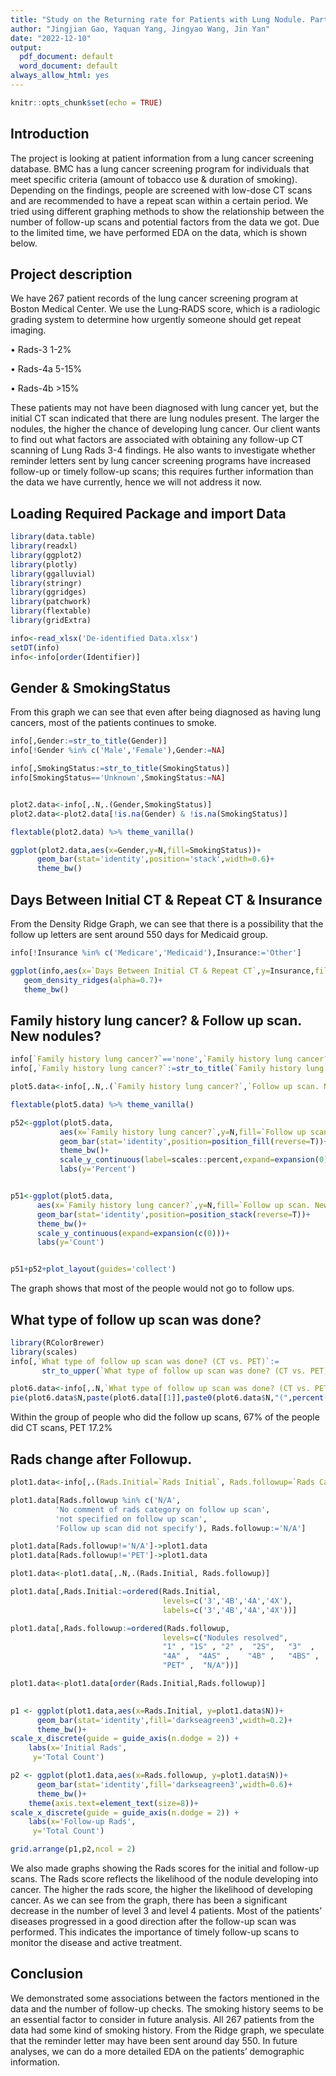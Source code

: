 ---
title: "Study on the Returning rate for Patients with Lung Nodule. Part 1."
author: "Jingjian Gao, Yaquan Yang, Jingyao Wang, Jin Yan"
date: "2022-12-10"
output:
  pdf_document: default
  word_document: default
always_allow_html: yes
---

```{r setup, include=FALSE}
knitr::opts_chunk$set(echo = TRUE)

```

## Introduction

The project is looking at patient information from a lung cancer screening database. BMC has a lung cancer screening program for individuals that meet specific criteria (amount of tobacco use & duration of smoking). Depending on the findings, people are screened with low-dose CT scans and are recommended to have a repeat scan within a certain period. We tried using different graphing methods to show the relationship between the number of follow-up scans and potential factors from the data we got. Due to the limited time, we have performed EDA on the data, which is shown below.

## Project description

We have 267 patient records of the lung cancer screening program at Boston Medical Center.
We use the Lung‐RADS score, which is a radiologic grading system to determine
how urgently someone should get repeat imaging. 

•	Rads-3     1-2%

•	Rads-4a   5-15%

•	Rads-4b   >15%

These patients may not have been diagnosed with lung cancer yet, but the initial CT scan indicated that there are lung nodules present.
The larger the nodules, the higher the chance of developing lung cancer.
Our client wants to find out what factors are associated with obtaining any follow-up CT scanning of Lung Rads 3-4 findings.
He also wants to investigate whether reminder letters sent by lung cancer screening programs have increased follow-up or timely follow-up scans; this requires further information than the data we have currently, hence we will not address it now.



## Loading Required Package and import Data
```{r message=F,warning=F}
library(data.table)
library(readxl)
library(ggplot2)
library(plotly)
library(ggalluvial)
library(stringr)
library(ggridges)
library(patchwork)
library(flextable)
library(gridExtra)

info<-read_xlsx('De-identified Data.xlsx')
setDT(info)
info<-info[order(Identifier)]
```

## Gender & SmokingStatus

From this graph we can see that even after being diagnosed as having lung cancers,
most of the patients continues to smoke.

```{r fig.width=5, warning=FALSE, message=FALSE}
info[,Gender:=str_to_title(Gender)]
info[!Gender %in% c('Male','Female'),Gender:=NA]

info[,SmokingStatus:=str_to_title(SmokingStatus)]
info[SmokingStatus=='Unknown',SmokingStatus:=NA]


plot2.data<-info[,.N,.(Gender,SmokingStatus)]
plot2.data<-plot2.data[!is.na(Gender) & !is.na(SmokingStatus)]

flextable(plot2.data) %>% theme_vanilla()

ggplot(plot2.data,aes(x=Gender,y=N,fill=SmokingStatus))+
      geom_bar(stat='identity',position='stack',width=0.6)+
      theme_bw()

```

## Days Between Initial CT & Repeat CT & Insurance

From the Density Ridge Graph, we can see that there is a possibility that the follow up letters are sent around 550 days for Medicaid group.
```{r warning=F,fig.height=6.3}
info[!Insurance %in% c('Medicare','Medicaid'),Insurance:='Other']

ggplot(info,aes(x=`Days Between Initial CT & Repeat CT`,y=Insurance,fill=Insurance))+
   geom_density_ridges(alpha=0.7)+
   theme_bw()

```

## Family history lung cancer? & Follow up scan. New nodules?

```{r fig.width=7.5, warning=FALSE, message=FALSE}
info[`Family history lung cancer?`=='none',`Family history lung cancer?`:='no']
info[,`Family history lung cancer?`:=str_to_title(`Family history lung cancer?`)]

plot5.data<-info[,.N,.(`Family history lung cancer?`,`Follow up scan. New nodules?`)]

flextable(plot5.data) %>% theme_vanilla()

p52<-ggplot(plot5.data,
           aes(x=`Family history lung cancer?`,y=N,fill=`Follow up scan. New nodules?`))+
           geom_bar(stat='identity',position=position_fill(reverse=T))+
           theme_bw()+
           scale_y_continuous(label=scales::percent,expand=expansion(0))+
           labs(y='Percent')


p51<-ggplot(plot5.data,
      aes(x=`Family history lung cancer?`,y=N,fill=`Follow up scan. New nodules?`))+
      geom_bar(stat='identity',position=position_stack(reverse=T))+
      theme_bw()+
      scale_y_continuous(expand=expansion(c(0)))+
      labs(y='Count')


p51+p52+plot_layout(guides='collect')

```
The graph shows that most of the people would not go to follow ups.

## What type of follow up scan was done?

```{r}
library(RColorBrewer)
library(scales)
info[,`What type of follow up scan was done? (CT vs. PET)`:=
       str_to_upper(`What type of follow up scan was done? (CT vs. PET)`)]

plot6.data<-info[,.N,`What type of follow up scan was done? (CT vs. PET)`]
pie(plot6.data$N,paste(plot6.data[[1]],paste0(plot6.data$N,"(",percent(plot6.data$N/sum(plot6.data$N)),")"),sep=","),col=brewer.pal(3,'Set2'))

```
Within the group of people who did the follow up scans, 67% of the people did CT scans,
PET 17.2%

## Rads change after Followup.

```{r, warning=FALSE, message=FALSE}
plot1.data<-info[,.(Rads.Initial=`Rads Initial`, Rads.followup=`Rads Category Follow up scan`)]

plot1.data[Rads.followup %in% c('N/A',
          'No comment of rads category on follow up scan',
          'not specified on follow up scan',
          'Follow up scan did not specify'), Rads.followup:='N/A']

plot1.data[Rads.followup!='N/A']->plot1.data
plot1.data[Rads.followup!='PET']->plot1.data

plot1.data<-plot1.data[,.N,.(Rads.Initial, Rads.followup)]

plot1.data[,Rads.Initial:=ordered(Rads.Initial,
                                  levels=c('3','4B','4A','4X'),
                                  labels=c('3','4B','4A','4X'))]

plot1.data[,Rads.followup:=ordered(Rads.followup,
                                  levels=c("Nodules resolved",
                                  "1" , "1S" , "2" ,  "2S",   "3"  ,   "3S" ,                           
                                  "4A" ,  "4AS" ,    "4B" ,   "4BS" ,     
                                  "PET" ,  "N/A"))]        

plot1.data<-plot1.data[order(Rads.Initial,Rads.followup)]
              

p1 <- ggplot(plot1.data,aes(x=Rads.Initial, y=plot1.data$N))+
      geom_bar(stat='identity',fill='darkseagreen3',width=0.2)+
      theme_bw()+
scale_x_discrete(guide = guide_axis(n.dodge = 2)) +
    labs(x='Initial Rads',
     y='Total Count')

p2 <- ggplot(plot1.data,aes(x=Rads.followup, y=plot1.data$N))+
      geom_bar(stat='identity',fill='darkseagreen3',width=0.6)+
      theme_bw()+
    theme(axis.text=element_text(size=8))+
scale_x_discrete(guide = guide_axis(n.dodge = 2)) +
    labs(x='Follow-up Rads',
     y='Total Count')

grid.arrange(p1,p2,ncol = 2) 


```

We also made graphs showing the Rads scores for the initial and follow-up scans.
The Rads score reflects the likelihood of the nodule developing into cancer. The higher the rads score, the higher the likelihood of developing cancer. As we can see from the graph, there has been a significant decrease in the number of level 3 and level 4 patients. Most of the patients' diseases progressed in a good direction after the follow-up scan was performed. This indicates the importance of timely follow-up scans to monitor the disease and active treatment.

## Conclusion

We demonstrated some associations between the factors mentioned in the data and the number of follow-up checks. The smoking history seems to be an essential factor to consider in future analysis. All 267 patients from the data had some kind of smoking history. From the Ridge graph, we speculate that the reminder letter may have been sent around day 550. In future analyses, we can do a more detailed EDA on the patients' demographic information.
